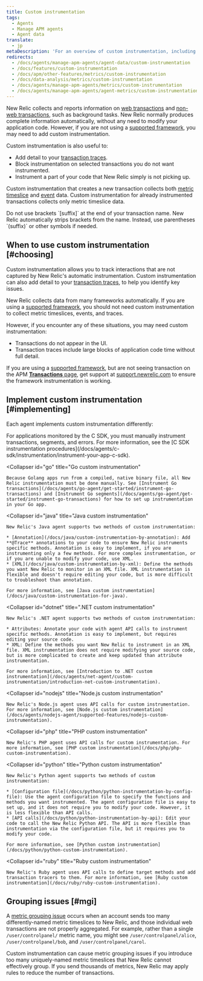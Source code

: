 ```yaml
---
title: Custom instrumentation
tags:
  - Agents
  - Manage APM agents
  - Agent data
translate:
  - jp
metaDescription: 'For an overview of custom instrumentation, including examples, best practices, and a quick reference by New Relic agent, start here.'
redirects:
  - /docs/agents/manage-apm-agents/agent-data/custom-instrumentation
  - /docs/features/custom-instrumentation
  - /docs/apm/other-features/metrics/custom-instrumentation
  - /docs/data-analysis/metrics/custom-instrumentation
  - /docs/agents/manage-apm-agents/metrics/custom-instrumentation
  - /docs/agents/manage-apm-agents/agent-metrics/custom-instrumentation
---
```


New Relic collects and reports information on [web transactions](/docs/apm/transactions/intro-transactions/transactions-new-relic-apm) and [non-web transactions](/docs/apm/transactions/intro-transactions/monitor-background-processes-other-non-web-transactions), such as background tasks. New Relic normally produces complete information automatically, without any need to modify your application code. However, if you are not using a [supported framework](/docs/agents/manage-apm-agents/installation/compatibility-requirements), you may need to add custom instrumentation.

Custom instrumentation is also useful to:

* Add detail to your [transaction traces](/docs/apm/transactions/transaction-traces/introduction-transaction-traces#find-view).
* Block instrumentation on selected transactions you do not want instrumented.
* Instrument a part of your code that New Relic simply is not picking up.

Custom instrumentation that creates a new transaction collects both [metric timeslice](/docs/data-analysis/metrics/analyze-your-metrics/data-collection-metric-timeslice-event-data#timeslice-data) and [event](/docs/data-analysis/metrics/analyze-your-metrics/data-collection-metric-timeslice-event-data#event-data) data. Custom instrumentation for already instrumented transactions collects only metric timeslice data.

<Callout variant="important">
  Do not use brackets `[suffix]` at the end of your transaction name. New Relic automatically strips brackets from the name. Instead, use parentheses `(suffix)` or other symbols if needed.
</Callout>

## When to use custom instrumentation [#choosing]

Custom instrumentation allows you to track interactions that are not captured by New Relic's automatic instrumentation. Custom instrumentation can also add detail to your [transaction traces](/docs/traces/transaction-traces), to help you identify key issues.

New Relic collects data from many frameworks automatically. If you are using a [supported framework](/docs/agents/manage-apm-agents/installation/compatibility-requirements), you should not need custom instrumentation to collect metric timeslices, events, and traces.

However, if you encounter any of these situations, you may need custom instrumentation:

* Transactions do not appear in the UI.
* Transaction traces include large blocks of application code time without full detail.

If you are using a [supported framework](/docs/agents/manage-apm-agents/installation/compatibility-requirements), but are not seeing transaction on the APM [**Transactions** page](/docs/applications-menu/transactions-dashboard), get support at [support.newrelic.com](https://support.newrelic.com) to ensure the framework instrumentation is working.

## Implement custom instrumentation [#implementing]

Each agent implements custom instrumentation differently:

<CollapserGroup>
  <Collapser
    id="c-sdk"
    title="C SDK custom instrumentation"
  >
    For applications monitored by the C SDK, you must manually instrument transactions, segments, and errors. For more information, see the [C SDK instrumentation procedures](/docs/agents/c-sdk/instrumentation/instrument-your-app-c-sdk).
  </Collapser>

  <Collapser
    id="go"
    title="Go custom instrumentation"
  >
    Because Golang apps run from a compiled, native binary file, all New Relic instrumentation must be done manually. See [Instrument Go transactions](/docs/agents/go-agent/get-started/instrument-go-transactions) and [Instrument Go segments](/docs/agents/go-agent/get-started/instrument-go-transactions) for how to set up instrumentation in your Go app.
  </Collapser>

  <Collapser
    id="java"
    title="Java custom instrumentation"
  >
    New Relic's Java agent supports two methods of custom instrumentation:

    * [Annotation](/docs/java/custom-instrumentation-by-annotation): Add **@Trace** annotations to your code to ensure New Relic instruments specific methods. Annotation is easy to implement, if you are instrumenting only a few methods. For more complex instrumentation, or if you are unable to modify your code, use XML.
    * [XML](/docs/java/custom-instrumentation-by-xml): Define the methods you want New Relic to monitor in an XML file. XML instrumentation is flexible and doesn't require editing your code, but is more difficult to troubleshoot than annotation.

    For more information, see [Java custom instrumentation](/docs/java/custom-instrumentation-for-java).
  </Collapser>

  <Collapser
    id="dotnet"
    title=".NET custom instrumentation"
  >
    New Relic's .NET agent supports two methods of custom instrumentation:

    * Attributes: Annotate your code with agent API calls to instrument specific methods. Annotation is easy to implement, but requires editing your source code.
    * XML: Define the methods you want New Relic to instrument in an XML file. XML instrumentation does not require modifying your source code, but is more complicated to create and keep updated than attribute instrumentation.

    For more information, see [Introduction to .NET custom instrumentation](/docs/agents/net-agent/custom-instrumentation/introduction-net-custom-instrumentation).
  </Collapser>

  <Collapser
    id="nodejs"
    title="Node.js custom instrumentation"
  >
    New Relic's Node.js agent uses API calls for custom instrumentation. For more information, see [Node.js custom instrumentation](/docs/agents/nodejs-agent/supported-features/nodejs-custom-instrumentation).
  </Collapser>

  <Collapser
    id="php"
    title="PHP custom instrumentation"
  >
    New Relic's PHP agent uses API calls for custom instrumentation. For more information, see [PHP custom instrumentation](/docs/php/php-custom-instrumentation).
  </Collapser>

  <Collapser
    id="python"
    title="Python custom instrumentation"
  >
    New Relic's Python agent supports two methods of custom instrumentation:

    * [Configuration file](/docs/python/python-instrumentation-by-config-file): Use the agent configuration file to specify the functions and methods you want instrumented. The agent configuration file is easy to set up, and it does not require you to modify your code. However, it is less flexible than API calls.
    * [API calls](/docs/python/python-instrumentation-by-api): Edit your code to call the New Relic Python API. The API is more flexible than instrumentation via the configuration file, but it requires you to modify your code.

    For more information, see [Python custom instrumentation](/docs/python/python-custom-instrumentation).
  </Collapser>

  <Collapser
    id="ruby"
    title="Ruby custom instrumentation"
  >
    New Relic's Ruby agent uses API calls to define target methods and add transaction tracers to them. For more information, see [Ruby custom instrumentation](/docs/ruby/ruby-custom-instrumentation).
  </Collapser>
</CollapserGroup>

## Grouping issues [#mgi]

A [metric grouping issue](/docs/agents/manage-apm-agents/troubleshooting/metric-grouping-issues) occurs when an account sends too many differently-named metric timeslices to New Relic, and those individual web transactions are not properly aggregated. For example, rather than a single `/user/controlpanel/` metric name, you might see `/user/controlpanel/alice`, `/user/controlpanel/bob`, and `/user/controlpanel/carol`.

Custom instrumentation can cause metric grouping issues if you introduce too many uniquely-named metric timeslices that New Relic cannot effectively group. If you send thousands of metrics, New Relic may apply rules to reduce the number of transactions.
